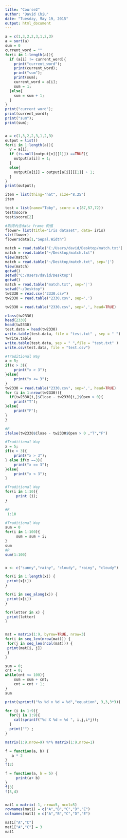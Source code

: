 ```yaml
---
title: "Course2"
author: "David Chiu"
date: "Tuesday, May 19, 2015"
output: html_document
---
```



```r
a = c(1,3,2,2,3,1,2,3)
a = sort(a)
sum = 0
current_word = ""
for(i in 1:length(a)){
  if (a[i] != current_word){   
    print("current_word");
    print(current_word);
    print("sum");
    print(sum);
    current_word = a[i];
    sum = 1;
  }else{
    sum = sum + 1;
  }
}
print("current_word");
print(current_word);
print("sum");
print(sum);


a = c(1,3,2,2,3,1,2,3)
output = list()
for(i in 1:length(a)){
  v = a[i];
  if (is.null(output[v][[1]]) ==TRUE){   
    output[a[i]] = 1;
  }
  else{
    output[a[i]] = output[a[i]][[1]] + 1;
  }
}
print(output);
```

```r
item = list(thing="hat", size="8.25") 
item

test = list(name="Toby", score = c(87,57,72)) 
test$score
test$score[2]

#取得內含data frame 的值
flower= list(title="iris dataset", data= iris)
str(flower)
flower$data[1,"Sepal.Width"]
```


```r

match = read.table("C:/Users/david/Desktop/match.txt")
match = read.table("~/Desktop/match.txt")
View(match)
match = read.table("~/Desktop/match.txt", sep='|')
View(match)
getwd()
setwd("C:/Users/david/Desktop")
getwd()
match = read.table("match.txt", sep='|')
setwd("~/Desktop")
tw2330 = read.csv("2330.csv")
tw2330 = read.table("2330.csv", sep=',')

tw2330 = read.table("2330.csv", sep=',', head=TRUE)

class(tw2330)
head(2330)
head(tw2330)
test.data = head(tw2330)
write.table(test.data, file = "test.txt" , sep = " ")
?write.table
write.table(test.data, sep = " ",file = "test.txt" )
write.csv(test.data, file = "test.csv")
```

```r
#Traditional Way
x = 5;
if(x > 3){ 
    print("x > 3");
}else{
    print("x <= 3");
}
tw2330 = read.table("2330.csv", sep=',', head=TRUE)
for (i in 1:nrow(tw2330)){
  if(tw2330[i,]$Close - tw2330[i,]$Open > 0){ 
    print("T");
}else{
    print("F");
}
}

#R
ifelse(tw2330$Close - tw2330$Open > 0 ,"T","F")

#Traditional Way
x = 5;
if(x > 3){ 
    print("x > 3");
} else if(x ==3){
    print("x == 3");
}else{
    print("x < 3");
}

#Traditional Way
for(i in 1:10){
     print (i);
}

#R
 1:10

#Traditional Way
sum = 0
for(i in 1:100){
     sum = sum + i;
}
sum
#R
sum(1:100)


x <- c("sunny","rainy", "cloudy", "rainy", "cloudy")

for(i in 1:length(x)) {
 print(x[i])
}

for(i in seq_along(x)) {
 print(x[i])
}

for(letter in x) {
 print(letter)
}


mat = matrix(1:9, byrow=TRUE, nrow=3)
for(i in seq_len(nrow(mat))) {
 for(j in seq_len(ncol(mat))) {
 print(mat[i, j])
 } 
}

sum = 0;
cnt = 0;
while(cnt <= 100){
    sum = sum + cnt;
    cnt = cnt + 1;
}
sum

print(sprintf("%s %d x %d = %d","equation", 3,3,3*3))
```


```r
for (i in 1:9){
  for(j in 1:9){
    cat(sprintf("%d X %d = %d ", i,j,i*j));
  }
  print("") ;
}

matrix(1:9,nrow=9) %*% matrix(1:9,nrow=1)
```

```r
f = function(a, b) {
   a * 2
}
f(3)

f = function(a, b = 5) {
     print(a+ b)
}
f(3)
f(3,4)


mat1 = matrix(-1, nrow=5, ncol=5)
rownames(mat1) = c("A","B","C","D","E")
colnames(mat1) = c("A","B","C","D","E")

mat1["A","C"]
mat1["A","C"] = 3
mat1
```
